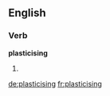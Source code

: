 ==English==

===Verb===
'''plasticising'''

# {{present participle of|plasticise}}

[[de:plasticising]]
[[fr:plasticising]]